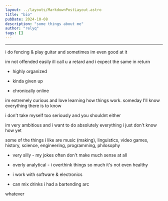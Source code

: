 ```yaml
---
layout: ../layouts/MarkdownPostLayout.astro
title: "bio"
pubDate: 2024-10-08
description: "some things about me"
author: "relyq"
tags: []
---
```


---

i do <span class="highlight">fencing</span> & play <span class="highlight">guitar</span> and sometimes im even good at it

im not offended easily ill call u a retard and i expect the same in return

- highly organized

- kinda given up

- chronically online

im extremely curious and love learning how things work. someday I'll know everything there is to know

i don't take myself too seriously and you shouldnt either

im very ambitious and i want to do absolutely everything i just don't know how yet

some of the things i like are <span class="highlight">music (making)</span>, <span class="highlight">linguistics</span>, <span class="highlight">video games</span>, <span class="highlight">history</span>, <span class="highlight">science</span>, <span class="highlight">engineering</span>, <span class="highlight">programming</span>, <span class="highlight">philosophy</span>

- very <span class="highlight">silly</span> - my jokes often don't make much sense at all

- overly <span class="highlight">analytical</span> - i overthink things so much it's not even healthy

- i work with <span class="highlight">software & electronics</span>

- can mix drinks i had a bartending arc

whatever
